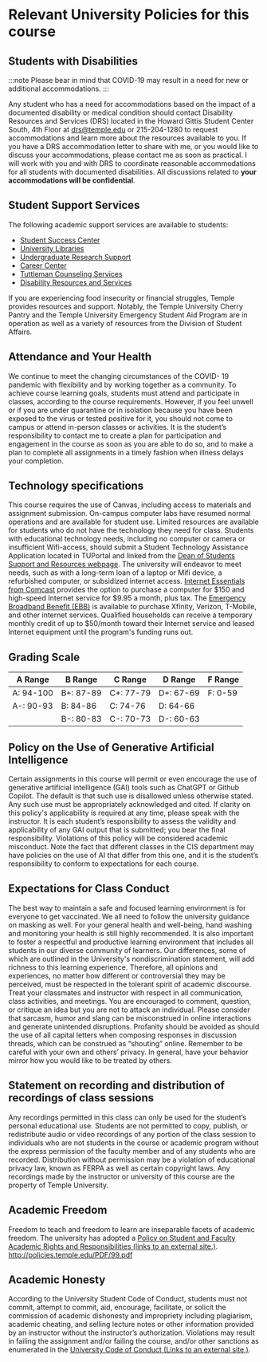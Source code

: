 # Relevant University Policies for this course


## Students with Disabilities

:::note
Please bear in mind that COVID-19 may result in a need for new or additional accommodations.
:::

Any student who has a need for accommodations based on the impact of a documented disability or medical condition should contact Disability Resources and Services (DRS) located in the Howard Gittis Student Center South, 4th Floor at drs@temple.edu or 215-204-1280 to request accommodations and learn more about the resources available to you. If you have a DRS accommodation letter to share with me, or you would like to discuss your accommodations, please contact me as soon as practical. I will work with you and with DRS to coordinate reasonable accommodations for all students with documented disabilities. All discussions related to **your accommodations will be confidential**.


## Student Support Services

The following academic support services are available to students:

- [Student Success Center](https://studentsuccess.temple.edu/)
- [University Libraries](https://library.temple.edu/webpages/remote-learner-support)
- [Undergraduate Research Support](http://www.temple.edu/vpus/research/index.html)
- [Career Center](https://www.temple.edu/life-at-temple/students/careers-and-internships/career-center)
- [Tuttleman Counseling Services](https://counseling.temple.edu/access-services)
- [Disability Resources and Services](https://disabilityresources.temple.edu/)

If you are experiencing food insecurity or financial struggles, Temple provides resources and
support. Notably, the Temple University Cherry Pantry and the Temple University Emergency
Student Aid Program are in operation as well as a variety of resources from the Division of
Student Affairs.



## Attendance and Your Health

We continue to meet the changing circumstances of the COVID- 19 pandemic with flexibility and by working together as a community. To achieve course learning goals, students must attend and participate in classes, according to the course requirements. However, if you feel unwell or if you are under quarantine or in isolation because you have been exposed to the virus or tested positive for it, you should not come to campus or attend in-person classes or activities. It is the student’s responsibility to contact me to create a plan for participation and engagement in the course as soon as you are able to do so, and to make a plan to complete all assignments in a timely fashion when illness delays your completion.

## Technology specifications

This course requires the use of Canvas, including access to materials and assignment submission.
On-campus computer labs have resumed normal operations and are available for student use.
Limited resources are available for students who do not have the technology they need for class. Students with educational technology needs, including no computer or camera or insufficient Wifi-access, should submit a Student Technology Assistance Application located in TUPortal and linked from the [Dean of Students Support and Resources webpage](https://deanofstudents.temple.edu/support-and-resources). The university will endeavor to meet needs, such as with a long-term loan of a laptop or Mifi device, a refurbished computer, or subsidized internet access. [Internet Essentials from Comcast](https://www.internetessentials.com/) provides the option to purchase a computer for $150 and high-speed Internet service for $9.95 a month, plus tax. The [Emergency Broadband Benefit (EBB)](https://www.fcc.gov/broadbandbenefit) is available to purchase Xfinity, Verizon, T-Mobile, and other internet services. Qualified households can receive a temporary monthly credit of up to $50/month toward their Internet service and leased Internet equipment until the program's funding runs out.

## Grading Scale

| A Range   | B Range   | C Range   | D Range   | F Range |
|-----------|-----------|-----------|-----------|---------|
| A: 94-100 | B+: 87-89 | C+: 77-79 | D+: 67-69 | F: 0-59 |
| A-: 90-93 | B: 84-86  | C: 74-76  | D: 64-66  |         |
|           | B-: 80-83 | C-: 70-73 | D-: 60-63 |         |

## Policy on the Use of Generative Artificial Intelligence
Certain assignments in this course will permit or even encourage the use of generative artificial intelligence (GAI) tools such as ChatGPT or Github Copilot. The default is that such use is disallowed unless otherwise stated. Any such use must be appropriately acknowledged and cited. If clarity on this policy's applicability is required at any time, please speak with the instructor. It is each student’s responsibility to assess the validity and applicability of any GAI output that is submitted; you bear the final responsibility. Violations of this policy will be considered academic misconduct. Note the fact that different classes in the CIS department may have policies on the use of AI that differ from this one, and it is the student’s responsibility to conform to expectations for each course.

## Expectations for Class Conduct
The best way to maintain a safe and focused learning environment is for everyone to get vaccinated. We all need to follow the university guidance on masking as well. For your general health and well-being, hand washing and monitoring your health is still highly recommended.
It is also important to foster a respectful and productive learning environment that includes all students in our diverse community of learners. Our differences, some of which are outlined in the University's nondiscrimination statement, will add richness to this learning experience. Therefore, all opinions and experiences, no matter how different or controversial they may be perceived, must be respected in the tolerant spirit of academic discourse.
Treat your classmates and instructor with respect in all communication, class activities, and meetings. You are encouraged to comment, question, or critique an idea but you are not to attack an individual. Please consider that sarcasm, humor and slang can be misconstrued in online interactions and generate unintended disruptions. Profanity should be avoided as should the use of all capital letters when composing responses in discussion threads, which can be construed as “shouting” online. Remember to be careful with your own and others’ privacy. In general, have your behavior mirror how you would like to be treated by others.

## Statement on recording and distribution of recordings of class sessions

Any recordings permitted in this class can only be used for the student’s personal
educational use. Students are not permitted to copy, publish, or redistribute audio or video
recordings of any portion of the class session to individuals who are not students in the
course or academic program without the express permission of the faculty member and
of any students who are recorded. Distribution without permission may be a violation of
educational privacy law, known as FERPA as well as certain copyright laws. Any
recordings made by the instructor or university of this course are the property of Temple
University.

## Academic Freedom

Freedom to teach and freedom to learn are inseparable facets of academic freedom. The
university has adopted a [Policy on Student and Faculty Academic Rights and Responsibilities (links to an external site.)](https://secretary.temple.edu/policies).
http://policies.temple.edu/PDF/99.pdf

## Academic Honesty

According to the University Student Code of Conduct, students must not commit, attempt to
commit, aid, encourage, facilitate, or solicit the commission of academic dishonesty and
impropriety including plagiarism, academic cheating, and selling lecture notes or other information
provided by an instructor without the instructor’s authorization. Violations may result in failing the assignment and/or failing the course, and/or other sanctions as enumerated in the [University Code of Conduct (Links to an external site.)](https://studentconduct.temple.edu/policies).
